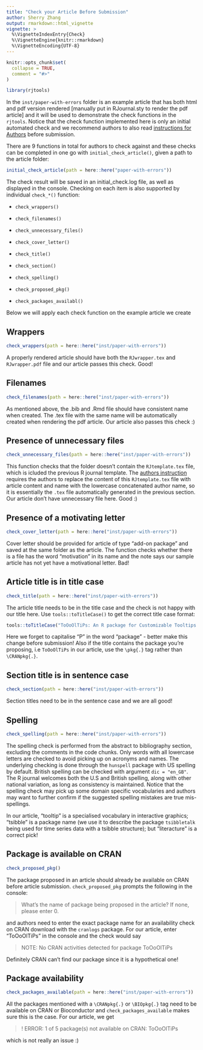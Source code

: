 ```yaml
---
title: "Check your Article Before Submission"
author: Sherry Zhang
output: rmarkdown::html_vignette
vignette: >
  %\VignetteIndexEntry{Check}
  %\VignetteEngine{knitr::rmarkdown}
  %\VignetteEncoding{UTF-8}
---
```


```r
knitr::opts_chunk$set(
  collapse = TRUE,
  comment = "#>"
)
```

```r
library(rjtools)
```

In the `inst/paper-with-errors` folder is an example article that has both html and pdf version rendered [manually put in RJournal.sty to render the pdf article] and it will be used to demonstrate the check functions in the `rjtools`. Notice that the check function implemented here is only an initial automated check and we recommend authors to also read [instructions for Authors](https://journal.r-project.org/share/author-guide.pdf) before submission. 

There are 9 functions in total for authors to check against and these checks can be completed in one go with `initial_check_article()`, given a path to the article folder: 

```r
initial_check_article(path = here::here("paper-with-errors"))
```

The check result will be saved in an initial_check.log file, as well as displayed in the console. Checking on each item is also supported by individual `check_*()` function: 

  - `check_wrappers()`
  - `check_filenames()`
  - `check_unnecessary_files()`
  - `check_cover_letter()`
  
  - `check_title()`
  - `check_section()`
  - `check_spelling()`
  - `check_proposed_pkg()`
  - `check_packages_availabl()`

Below we will apply each check function on the example article we create

## Wrappers

```r
check_wrappers(path = here::here("inst/paper-with-errors"))
```

A properly rendered article should have both the `RJwrapper.tex` and `RJwrapper.pdf` file and our article passes this check. Good!

## Filenames

```r
check_filenames(path = here::here("inst/paper-with-errors"))
```

As mentioned above, the .bib and .Rmd file should have consistent name when created. The .tex file with the same name will be automatically created when rendering the pdf article. Our article also passes this check :)

## Presence of unnecessary files

```r
check_unnecessary_files(path = here::here("inst/paper-with-errors")) 
```

This function checks that the folder doesn't contain the `RJtemplate.tex` file, which is icluded the previous R journal template. The [authors instruction](https://journal.r-project.org/share/author-guide.pdf) requires the authors to replace the content of this `RJtemplate.tex` file with article content and name with the lowercase concatenated author name, so it is essentially the `.tex` file automatically generated in the previous section. Our article don't have unnecessary file here. Good :)

## Presence of a motivating letter

```r
check_cover_letter(path = here::here("inst/paper-with-errors")) 
```

Cover letter should be provided for article of type "add-on package" and saved at the same folder as the article. The function checks whether there is a file has the word "motivation" in its name and the note says our sample article has not yet have a motivational letter. Bad!

## Article title is in title case

```r
check_title(path = here::here("inst/paper-with-errors")) 
```

The article title needs to be in the title case and the check is not happy with our title here. Use `tools::toTitleCase()` to get the correct title case format:

```r
tools::toTitleCase("ToOoOlTiPs: An R package for Customizable Tooltips in Interactive Graphics")
```

Here we forget to capitalise "P" in the word "package" - better make this change before submission! Also if the title contains the package you're proposing, i.e `ToOoOlTiPs` in our article, use the `\pkg{.}` tag rather than `\CRANpkg{.}`.

## Section title is in sentence case

```r
check_section(path = here::here("inst/paper-with-errors")) 
```

Section titles need to be in the sentence case and we are all good!

## Spelling

```r
check_spelling(path = here::here("inst/paper-with-errors")) 
```

The spelling check is performed from the abstract to bibliography section, excluding the comments in the code chunks. Only words with all lowercase letters are checked to avoid picking up on acronyms and names.
The underlying checking is done through the `hunspell` package with US spelling by default. British spelling can be checked with argument `dic = "en_GB"`. The R journal welcomes both the U.S and British spelling, along with other national variation, as long as consistency is maintained. Notice that the spelling check may pick up some domain specific vocabularies and authors may want to further confirm if the suggested spelling mistakes are true mis-spellings.

In our article, "tooltip" is a specialised vocabulary in interactive graphics; "tsibble" is a package name (we use it to describe the package `tsibbletalk` being used for time series data with a tsibble structure); but "literacture" is a correct pick!


## Package is available on CRAN

```r
check_proposed_pkg() 
```

The package proposed in an article should already be available on CRAN before article submission. `check_proposed_pkg` prompts the following in the console:

  > What's the name of package being proposed in the article? If none, please enter 0. 

and authors need to enter the exact package name for an availability check on CRAN download with the `cranlogs` package. For our article, enter "ToOoOlTiPs" in the console and the check would say 

  > NOTE: No CRAN activities detected for package ToOoOlTiPs
  
Definitely CRAN can't find our package since it is a hypothetical one!  

## Package availability

```r
check_packages_available(path = here::here("inst/paper-with-errors")) 
```

All the packages mentioned with a `\CRANpkg{.}` or `\BIOpkg{.}` tag need to be available on CRAN or Bioconductor and `check_packages_available` makes sure this is the case. For our article, we get 

 > ! ERROR: 1 of 5 package(s) not available on CRAN: ToOoOlTiPs
 
which is not really an issue :)







